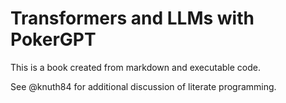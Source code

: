 # Transformers and LLMs with PokerGPT

This is a book created from markdown and executable code.

See @knuth84 for additional discussion of literate programming.
